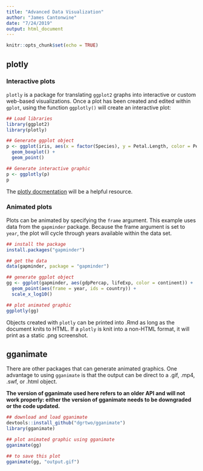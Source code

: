 ```yaml
---
title: "Advanced Data Visualization"
author: "James Cantonwine"
date: "7/24/2019"
output: html_document
---
```


```r
knitr::opts_chunk$set(echo = TRUE)
```

## plotly

### Interactive plots

`plotly` is a package for translating `ggplot2` graphs into interactive or custom web-based visualizations. Once a plot has been created and edited within `gplot`, using the function `ggplotly()` will create an interactive plot:
```r
## Load libraries
library(ggplot2)
library(plotly)

## Generate ggplot object
p <- ggplot(iris, aes(x = factor(Species), y = Petal.Length, color = Petal.Width)) +
  geom_boxplot() +
  geom_point()

## Generate interactive graphic
p <- ggplotly(p)
p
```

The [plotly docmentation](https://plotly-r.com/) will be a helpful resource.

### Animated plots

Plots can be animated by specifying the `frame` argument. This example uses data from the `gapminder` package. Because the frame argument is set to `year`, the plot will cycle through years available within the data set.
```r
## install the package 
install.packages("gapminder")

## get the data
data(gapminder, package = "gapminder")

## generate ggplot object
gg <- ggplot(gapminder, aes(gdpPercap, lifeExp, color = continent)) +
  geom_point(aes(frame = year, ids = country)) +
  scale_x_log10()

## plot animated graphic
ggplotly(gg)
```

Objects created with `plotly` can be printed into .Rmd as long as the document knits to HTML. If a `plotly` is knit into a non-HTML format, it will print as a static .png screenshot.

## gganimate

There are other packages that can generate animated graphics. One advantage to using `gganimate` is that the output can be direct to a .gif, .mp4, .swf, or .html object. 

**The version of gganimate used here refers to an older API and will not work properly: either the version of gganimate needs to be downgraded or the code updated.**
```r
## download and load gganimate 
devtools::install_github("dgrtwo/gganimate")
library(gganimate)

## plot animated graphic using gganimate
gganimate(gg)

## to save this plot
gganimate(gg, "output.gif")
```
